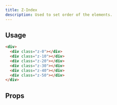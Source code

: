 ```yaml
---
title: Z-Index
description: Used to set order of the elements.
---
```


<DocsTable
  name="z-index"
  description="set order of elements on the z-axis."
  hideDataClass
  ignoreMapValue
/>

## Usage

```html
<div>
  <div class="z-0"></div>
  <div class="z-10"></div>
  <div class="z-20"></div>
  <div class="z-30"></div>
  <div class="z-40"></div>
  <div class="z-50"></div>
</div>
```

## Props

<DocsTable
  name="z-index"
  type="props"
/>


